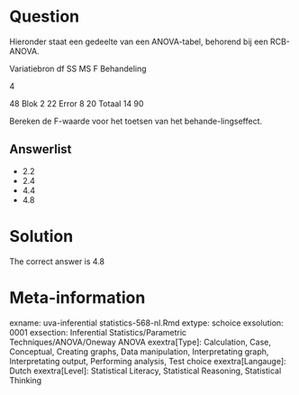 Question
========

Hieronder staat een gedeelte van een ANOVA-tabel, behorend bij een RCB-ANOVA.

Variatiebron df SS MS F
Behandeling

4

48
Blok 2 22
Error 8 20
Totaal 14 90

Bereken de F-waarde voor het toetsen van het behande-lingseffect. 

Answerlist
----------
* 2.2
* 2.4
* 4.4
* 4.8

Solution
========

The correct answer is  4.8 

Meta-information
================
exname: uva-inferential statistics-568-nl.Rmd 
extype: schoice 
exsolution: 0001 
exsection: Inferential Statistics/Parametric Techniques/ANOVA/Oneway ANOVA
exextra[Type]: Calculation, Case, Conceptual, Creating graphs, Data manipulation, Interpretating graph, Interpretating output, Performing analysis, Test choice 
exextra[Langauge]: Dutch 
exextra[Level]: Statistical Literacy, Statistical Reasoning, Statistical Thinking 

